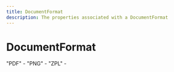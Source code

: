 ```yaml
---
title: DocumentFormat
description: The properties associated with a DocumentFormat
---
```


DocumentFormat
===============================================


<Reference>  <Field name="Pdf">
    <Description>
      "PDF" - 
    </Description>
  </Field>
  <Field name="Png">
    <Description>
      "PNG" - 
    </Description>
  </Field>
  <Field name="Zpl">
    <Description>
      "ZPL" - 
    </Description>
  </Field>
</Reference>